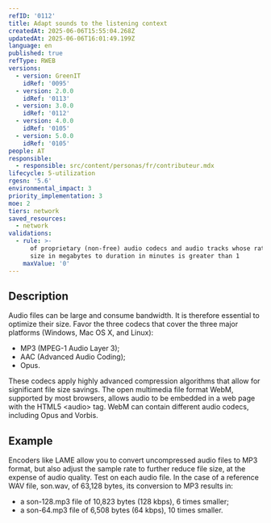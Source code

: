 ```yaml
---
refID: '0112'
title: Adapt sounds to the listening context
createdAt: 2025-06-06T15:55:04.268Z
updatedAt: 2025-06-06T16:01:49.199Z
language: en
published: true
refType: RWEB
versions:
  - version: GreenIT
    idRef: '0095'
  - version: 2.0.0
    idRef: '0113'
  - version: 3.0.0
    idRef: '0112'
  - version: 4.0.0
    idRef: '0105'
  - version: 5.0.0
    idRef: '0105'
people: AT
responsible:
  - responsible: src/content/personas/fr/contributeur.mdx
lifecycle: 5-utilization
rgesn: '5.6'
environmental_impact: 3
priority_implementation: 3
moe: 2
tiers: network
saved_resources:
  - network
validations:
  - rule: >-
      of proprietary (non-free) audio codecs and audio tracks whose ratio of
      size in megabytes to duration in minutes is greater than 1
    maxValue: '0'
---
```


## Description

Audio files can be large and consume bandwidth. It is therefore essential to optimize their size. Favor the three codecs that cover the three major platforms (Windows, Mac OS X, and Linux):

* MP3 (MPEG-1 Audio Layer 3);
* AAC (Advanced Audio Coding);
* Opus.

These codecs apply highly advanced compression algorithms that allow for significant file size savings.
The open multimedia file format WebM, supported by most browsers, allows audio to be embedded in a web page with the HTML5 \<audio> tag. WebM can contain different audio codecs, including Opus and Vorbis.

## Example

Encoders like LAME allow you to convert uncompressed audio files to MP3 format, but also adjust the sample rate to further reduce file size, at the expense of audio quality. Test on each audio file.
In the case of a reference WAV file, son.wav, of 63,128 bytes, its conversion to MP3 results in:

* a son-128.mp3 file of 10,823 bytes (128 kbps), 6 times smaller;
* a son-64.mp3 file of 6,508 bytes (64 kbps), 10 times smaller.
